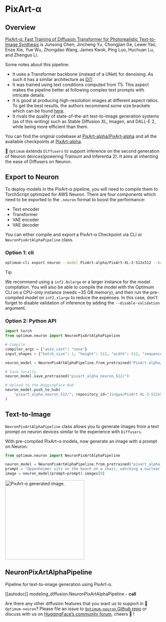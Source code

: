 <!---
Copyright 2025 The HuggingFace Team. All rights reserved.

Licensed under the Apache License, Version 2.0 (the "License");
you may not use this file except in compliance with the License.
You may obtain a copy of the License at

    http://www.apache.org/licenses/LICENSE-2.0

Unless required by applicable law or agreed to in writing, software
distributed under the License is distributed on an "AS IS" BASIS,
WITHOUT WARRANTIES OR CONDITIONS OF ANY KIND, either express or implied.
See the License for the specific language governing permissions and
limitations under the License.
-->

# PixArt-α

## Overview

[PixArt-α: Fast Training of Diffusion Transformer for Photorealistic Text-to-Image Synthesis](https://huggingface.co/papers/2310.00426) is Junsong Chen, Jincheng Yu, Chongjian Ge, Lewei Yao, Enze Xie, Yue Wu, Zhongdao Wang, James Kwok, Ping Luo, Huchuan Lu, and Zhenguo Li.

Some notes about this pipeline:

* It uses a Transformer backbone (instead of a UNet) for denoising. As such it has a similar architecture as [DiT](./dit).
* It was trained using text conditions computed from T5. This aspect makes the pipeline better at following complex text prompts with intricate details.
* It is good at producing high-resolution images at different aspect ratios. To get the best results, the authors recommend some size brackets which can be found [here](https://github.com/PixArt-alpha/PixArt-alpha/blob/08fbbd281ec96866109bdd2cdb75f2f58fb17610/diffusion/data/datasets/utils.py).
* It rivals the quality of state-of-the-art text-to-image generation systems (as of this writing) such as Stable Diffusion XL, Imagen, and DALL-E 2, while being more efficient than them.

You can find the original codebase at [PixArt-alpha/PixArt-alpha](https://github.com/PixArt-alpha/PixArt-alpha) and all the available checkpoints at [PixArt-alpha](https://huggingface.co/PixArt-alpha).

🤗 `Optimum` extends `Diffusers` to support inference on the second generation of Neuron devices(powering Trainium and Inferentia 2). It aims at inheriting the ease of Diffusers on Neuron.

## Export to Neuron

To deploy models in the PixArt-α pipeline, you will need to compile them to TorchScript optimized for AWS Neuron. There are four components which need to be exported to the `.neuron` format to boost the performance:

* Text encoder
* Transformer
* VAE encoder
* VAE decoder

You can either compile and export a PixArt-α Checkpoint via CLI or `NeuronPixArtAlphaPipeline` class.

### Option 1: cli

```bash
optimum-cli export neuron --model PixArt-alpha/PixArt-XL-2-512x512 --batch_size 1 --height 512 --width 512 --num_images_per_prompt 1 --torch_dtype bfloat16 --sequence_length 120 pixart_alpha_neuron_512/
```

> [!TIP]
> We recommend using a `inf2.8xlarge` or a larger instance for the model compilation. You will also be able to compile the model with the Optimum CLI on a CPU-only instance (needs ~35 GB memory), and then run the pre-compiled model on `inf2.xlarge` to reduce the expenses. In this case, don't forget to disable validation of inference by adding the `--disable-validation` argument.

### Option 2: Python API

```python
import torch
from optimum.neuron import NeuronPixArtAlphaPipeline

# Compile
compiler_args = {"auto_cast": "none"}
input_shapes = {"batch_size": 1, "height": 512, "width": 512, "sequence_length": 120}

neuron_model = NeuronPixArtAlphaPipeline.from_pretrained("PixArt-alpha/PixArt-XL-2-512x512", torch_dtype=torch.bfloat16, export=True, disable_neuron_cache=True, **compiler_args, **input_shapes)

# Save locally
neuron_model.save_pretrained("pixart_alpha_neuron_512/")

# Upload to the HuggingFace Hub
neuron_model.push_to_hub(
    "pixart_alpha_neuron_512/", repository_id="Jingya/PixArt-XL-2-512x512-neuronx"  # Replace with your HF Hub repo id
)
```

## Text-to-Image

`NeuronPixArtAlphaPipeline` class allows you to generate images from a text prompt on neuron devices similar to the experience with `Diffusers`.

With pre-compiled PixArt-α models, now generate an image with a prompt on Neuron:

```python
from optimum.neuron import NeuronPixArtAlphaPipeline

neuron_model = NeuronPixArtAlphaPipeline.from_pretrained("pixart_alpha_neuron_512/")
prompt = "Oppenheimer sits on the beach on a chair, watching a nuclear exposition with a huge mushroom cloud, 120mm."
image = neuron_model(prompt=prompt).images[0]
```

<img
  src="https://huggingface.co/datasets/Jingya/document_images/resolve/main/optimum/neuron/pixart-alpha-oppenheimer.png"
  width="256"
  height="256"
  alt="PixArt-α generated image."
/>

## NeuronPixArtAlphaPipeline

Pipeline for text-to-image generation using PixArt-α.

[[autodoc]] modeling_diffusion.NeuronPixArtAlphaPipeline
    - __call__

Are there any other diffusion features that you want us to support in 🤗`Optimum-neuron`? Please file an issue to [`Optimum-neuron` Github repo](https://github.com/huggingface/optimum-neuron) or discuss with us on [HuggingFace’s community forum](https://discuss.huggingface.co/c/optimum/), cheers 🤗 !